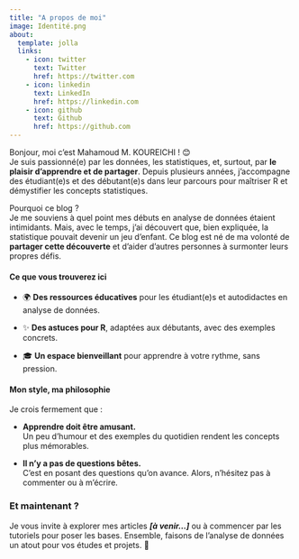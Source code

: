 ```yaml
---
title: "A propos de moi"
image: Identité.png
about:
  template: jolla
  links:
    - icon: twitter
      text: Twitter
      href: https://twitter.com
    - icon: linkedin
      text: LinkedIn
      href: https://linkedin.com
    - icon: github
      text: Github
      href: https://github.com
---
```


Bonjour, moi c’est Mahamoud M. KOUREICHI ! 😊\
Je suis passionné(e) par les données, les statistiques, et, surtout, par **le plaisir d’apprendre et de partager**. Depuis plusieurs années, j'accompagne des étudiant(e)s et des débutant(e)s dans leur parcours pour maîtriser R et démystifier les concepts statistiques.

Pourquoi ce blog ?\
Je me souviens à quel point mes débuts en analyse de données étaient intimidants. Mais, avec le temps, j'ai découvert que, bien expliquée, la statistique pouvait devenir un jeu d'enfant. Ce blog est né de ma volonté de **partager cette découverte** et d'aider d'autres personnes à surmonter leurs propres défis.

#### Ce que vous trouverez ici

-   🌍 **Des ressources éducatives** pour les étudiant(e)s et autodidactes en analyse de données.

-   ✨ **Des astuces pour R**, adaptées aux débutants, avec des exemples concrets.

-   🎓 **Un espace bienveillant** pour apprendre à votre rythme, sans pression.

#### Mon style, ma philosophie

Je crois fermement que :

-   **Apprendre doit être amusant.**\
    Un peu d’humour et des exemples du quotidien rendent les concepts plus mémorables.

-   **Il n’y a pas de questions bêtes.**\
    C’est en posant des questions qu’on avance. Alors, n’hésitez pas à commenter ou à m’écrire.

### **Et maintenant ?**

Je vous invite à explorer mes articles ***\[à venir...\]*** ou à commencer par les tutoriels pour poser les bases. Ensemble, faisons de l’analyse de données un atout pour vos études et projets. 🚀
